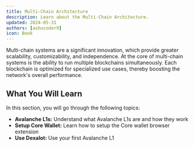 ```yaml
---
title: Multi-Chain Architecture
description: Learn about the Multi-Chain Architecture.
updated: 2024-05-31
authors: [ashucoder9]
icon: Book
---
```



Multi-chain systems are a significant innovation, which provide greater scalability, customizability, and independence. At the core of multi-chain systems is the ability to run multiple <GlossaryTerm>blockchain</GlossaryTerm>s simultaneously. Each blockchain is optimized for specialized use cases, thereby boosting the network's overall performance.

## What You Will Learn

In this section, you will go through the following topics:

- **<GlossaryTerm>Avalanche L1</GlossaryTerm>s:** Understand what Avalanche L1s are and how they work
- **Setup Core Wallet:** Learn how to setup the Core wallet browser extension
- **Use Dexalot:** Use your first Avalanche L1
